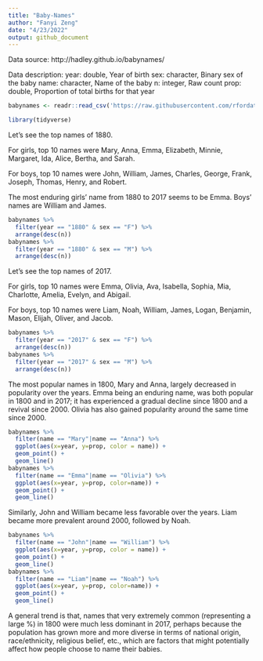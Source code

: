 ```yaml
---
title: "Baby-Names"
author: "Fanyi Zeng"
date: "4/23/2022"
output: github_document
---
```


Data source: http://hadley.github.io/babynames/

Data description:
year: double, Year of birth
sex: character, Binary sex of the baby
name: character, Name of the baby
n: integer, Raw count
prop: double, Proportion of total births for that year


```r
babynames <- readr::read_csv('https://raw.githubusercontent.com/rfordatascience/tidytuesday/master/data/2022/2022-03-22/babynames.csv')
```

```r
library(tidyverse)
```

Let's see the top names of 1880.

For girls, top 10 names were Mary, Anna, Emma, Elizabeth, Minnie, Margaret, Ida, Alice, Bertha, and Sarah.

For boys, top 10 names were John, William, James, Charles, George, Frank, Joseph, Thomas, Henry, and Robert.

The most enduring girls' name from 1880 to 2017 seems to be Emma. Boys' names are William and James.

```r
babynames %>%
  filter(year == "1880" & sex == "F") %>%
  arrange(desc(n))
babynames %>%
  filter(year == "1880" & sex == "M") %>%
  arrange(desc(n))
```

Let's see the top names of 2017.

For girls, top 10 names were Emma, Olivia, Ava, Isabella, Sophia, Mia, Charlotte, Amelia, Evelyn, and Abigail. 

For boys, top 10 names were Liam, Noah, William, James, Logan, Benjamin, Mason, Elijah, Oliver, and Jacob.

```r
babynames %>%
  filter(year == "2017" & sex == "F") %>%
  arrange(desc(n))
babynames %>%
  filter(year == "2017" & sex == "M") %>%
  arrange(desc(n))
```

The most popular names in 1800, Mary and Anna, largely decreased in popularity over the years. Emma being an enduring name, was both popular in 1800 and in 2017; it has experienced a gradual decline since 1800 and a revival since 2000. Olivia has also gained popularity around the same time since 2000.

```r
babynames %>%  
  filter(name == "Mary"|name == "Anna") %>%
  ggplot(aes(x=year, y=prop, color = name)) +
  geom_point() +
  geom_line()
babynames %>%  
  filter(name == "Emma"|name == "Olivia") %>%
  ggplot(aes(x=year, y=prop, color=name)) +
  geom_point() +
  geom_line()
```

Similarly, John and William became less favorable over the years. Liam became more prevalent around 2000, followed by Noah. 

```r
babynames %>%  
  filter(name == "John"|name == "William") %>%
  ggplot(aes(x=year, y=prop, color = name)) +
  geom_point() +
  geom_line()
babynames %>%  
  filter(name == "Liam"|name == "Noah") %>%
  ggplot(aes(x=year, y=prop, color=name)) +
  geom_point() +
  geom_line()
```

A general trend is that, names that very extremely common (representing a large %) in 1800 were much less dominant in 2017, perhaps because the population has grown more and more diverse in terms of national origin, race/ethnicity, religious belief, etc., which are factors that might potentially affect how people choose to name their babies.
